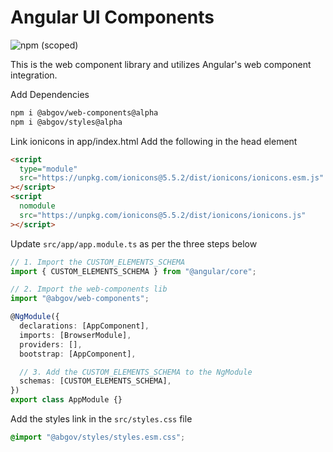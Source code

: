 
<Meta title="Setup/Angular" />

# Angular UI Components

![npm (scoped)](https://img.shields.io/npm/v/@abgov/web-components/alpha?color=%230081a2&label=web-components&style=flat-square)

This is the web component library and utilizes Angular's web component integration.

Add Dependencies

```bash
npm i @abgov/web-components@alpha
npm i @abgov/styles@alpha
```

Link ionicons in app/index.html
Add the following in the head element

```html
<script
  type="module"
  src="https://unpkg.com/ionicons@5.5.2/dist/ionicons/ionicons.esm.js"
></script>
<script
  nomodule
  src="https://unpkg.com/ionicons@5.5.2/dist/ionicons/ionicons.js"
></script>
```

Update `src/app/app.module.ts` as per the three steps below

```typescript
// 1. Import the CUSTOM_ELEMENTS_SCHEMA
import { CUSTOM_ELEMENTS_SCHEMA } from "@angular/core";

// 2. Import the web-components lib
import "@abgov/web-components";

@NgModule({
  declarations: [AppComponent],
  imports: [BrowserModule],
  providers: [],
  bootstrap: [AppComponent],

  // 3. Add the CUSTOM_ELEMENTS_SCHEMA to the NgModule
  schemas: [CUSTOM_ELEMENTS_SCHEMA],
})
export class AppModule {}
```

Add the styles link in the `src/styles.css` file

```css
@import "@abgov/styles/styles.esm.css";
```
